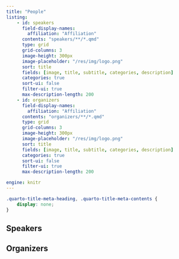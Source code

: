 ```yaml
---
title: "People"
listing:
    - id: speakers
      field-display-names:
        affiliation: "Affiliation"
      contents: "speakers/**/*.qmd"
      type: grid
      grid-columns: 3
      image-height: 300px
      image-placeholder: "/res/img/logo.png"
      sort: title
      fields: [image, title, subtitle, categories, description]
      categories: true
      sort-ui: false
      filter-ui: true
      max-description-length: 200
    - id: organizers
      field-display-names:
        affiliation: "Affiliation"
      contents: "organizers/**/*.qmd"
      type: grid
      grid-columns: 3
      image-height: 300px
      image-placeholder: "/res/img/logo.png"
      sort: title
      fields: [image, title, subtitle, categories, description]
      categories: true
      sort-ui: false
      filter-ui: true
      max-description-length: 200

engine: knitr
---
```


```css
.quarto-title-meta-heading, .quarto-title-meta-contents {
    display: none;
}
```

## Speakers

:::{#speakers}
:::

## Organizers

:::{#organizers}
:::
